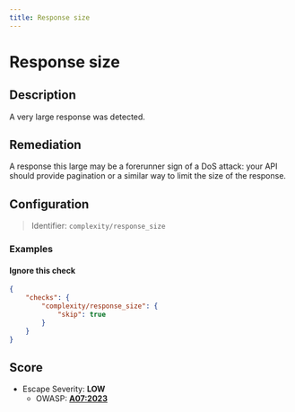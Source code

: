 ```yaml
---
title: Response size
---
```


# Response size

## Description

A very large response was detected.


## Remediation

A response this large may be a forerunner sign of a DoS attack: your
API should provide pagination or a similar way to limit the size of the response.




## Configuration

> Identifier: `complexity/response_size`



### Examples



#### Ignore this check

```json
{
    "checks": {
        "complexity/response_size": {
            "skip": true
        }
    }
}
```




## Score

- Escape Severity: **<span className="low-severity">LOW</span>**
  - OWASP: **[A07:2023](https://github.com/OWASP/API-Security/blob/master/editions/2023/en/0xa7-security-misconfiguration.md)**
  
  
  
  
  






